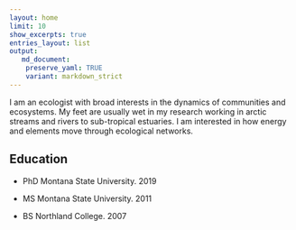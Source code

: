 ```yaml
---
layout: home
limit: 10
show_excerpts: true
entries_layout: list
output:
   md_document:
    preserve_yaml: TRUE
    variant: markdown_strict
---
```


I am an ecologist with broad interests in the dynamics of communities
and ecosystems. My feet are usually wet in my research working in arctic
streams and rivers to sub-tropical estuaries. I am interested in how
energy and elements move through ecological networks.


## Education

* PhD Montana State University. 2019

* MS Montana State University. 2011

* BS Northland College. 2007
